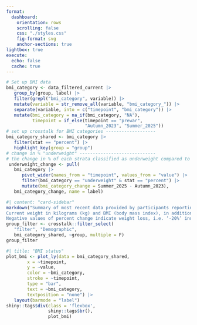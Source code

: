 ```yaml
---
format: 
  dashboard:
    orientation: rows
    scrolling: false
    css: "./styles.css"
    fig-format: svg
    anchor-sections: true
lightbox: true
execute: 
  echo: false
  cache: true
---
```

```r
# Set up BMI data
bmi_category <- data_filtered_current |> 
   group_by(group, label) |> 
   filter(grepl("bmi_category", variable)) |> 
   mutate(variable = str_remove_all(variable, "bmi_category_")) |> 
   separate(variable, into = c("timepoint", "bmi_category")) |> 
   mutate(bmi_category = na_if(bmi_category, "NA"),
          timepoint = if_else(timepoint == "prewar", 
                              "Autumn_2023", "Summer_2025")) 
# set up crosstalk for BMI categories -------------------
bmi_category_shared <- bmi_category |> 
   filter(stat == "percent") |> 
   highlight_key(group = "group")
# change in % "underweight" -----------------------------
# the change in % of each strata classified as underweight compared to prewar, eg +10% of males
 underweight_change <- pull(
   bmi_category |> 
      pivot_wider(names_from = "timepoint", values_from = "value") |> 
      filter(bmi_category == "underweight" & stat == "percent") |> 
      mutate(bmi_category_change = Summer_2025 - Autumn_2023),
   bmi_category_change, name = label)
```

```r
#| content: "card-sidebar"
markdown("Summary of most recent data provided by participants reporting over the last 3 days.
Current weight in kilograms (kg) and BMI (body mass index), in addition to percent change in weight and BMI from pre-war levels (before October 8th 2023). 
Negative values of percent change indicate weight loss, i.e. ‘-20%’ indicates an average loss of 20% of weight or BMI.")
group_filter <- crosstalk::filter_select(
   "filter", "Demographic",
   bmi_category_shared, ~group, multiple = F)
group_filter
```

```r
#| title: "BMI status"
plot_bmi <- plot_ly(data = bmi_category_shared,
        x = ~timepoint,
        y = ~value,
        color = ~bmi_category,
        stroke = ~timepoint,
        type = "bar",
        text = ~bmi_category,
        textposition = "none") |> 
   layout(barmode = "label")
shiny::tags$div(class = 'flexbox',
                shiny::tags$br(), 
                plot_bmi)
```
